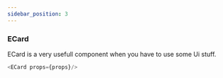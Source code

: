 ```yaml
---
sidebar_position: 3
---
```


### ECard 
ECard is a very usefull component when you have to use some Ui stuff.


```js title="sidebars.js"
<ECard props={props}/>
```
